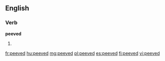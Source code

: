 ==English==

===Verb===
'''peeved'''

# {{past of|[[peeve]]}}

[[fr:peeved]]
[[hu:peeved]]
[[mg:peeved]]
[[pl:peeved]]
[[es:peeved]]
[[fi:peeved]]
[[vi:peeved]]